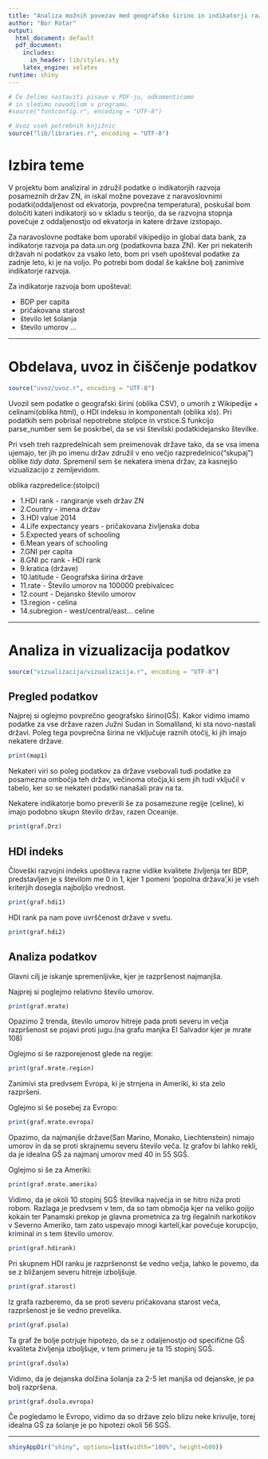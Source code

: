---
title: "Analiza možnih povezav med geografsko širino in indikatorji razvoja"
author: "Bor Rotar"
output:
  html_document: default
  pdf_document:
    includes:
      in_header: lib/styles.sty
    latex_engine: xelatex
runtime: shiny
---

```{r setup, echo=FALSE, results='hide', message=FALSE}
# Če želimo nastaviti pisave v PDF-ju, odkomentiramo
# in sledimo navodilom v programu.
#source("fontconfig.r", encoding = "UTF-8")

# Uvoz vseh potrebnih knjižnic
source("lib/libraries.r", encoding = "UTF-8")
```

# Izbira teme

V projektu bom analiziral in združil podatke o indikatorjih razvoja posameznih držav ZN, in iskal možne povezave z naravoslovnimi podatki(oddaljenost od ekvatorja, povprečna temperatura), poskušal bom določiti kateri indikatorji so v skladu s teorijo, da se razvojna stopnja povečuje z oddaljenostjo od ekvatorja in katere države izstopajo. 


Za naravoslovne podtake bom uporabil vikipedijo in global data bank, za indikatorje razvoja pa data.un.org (podatkovna baza ZN).
Ker pri nekaterih državah ni podatkov za vsako leto, bom pri vseh upošteval podatke za zadnje leto, ki je na voljo. Po potrebi bom dodal še kakšne bolj zanimive indikatorje razvoja.

Za indikatorje razvoja bom upošteval:

* BDP per capita
* pričakovana starost
* število let šolanja
* število umorov
 ...

***

# Obdelava, uvoz in čiščenje podatkov

```{r uvoz, echo=FALSE, message=FALSE}
source("uvoz/uvoz.r", encoding = "UTF-8")
```

Uvozil sem podatke o geografski širini (oblika CSV), o umorih z Wikipedije + celinami(oblika html), o HDI indeksu in komponentah (oblika xls). Pri podatkih sem pobrisal nepotrebne stolpce in vrstice.S funkcijo parse_number sem še poskrbel, da se vsi številski podatkidejansko številke.

Pri vseh treh razpredelnicah sem preimenovak države tako, da se vsa imena ujemajo, ter jih po imenu držav združil v eno večjo razpredelnico("skupaj") oblike *tidy data*. Spremenil sem še nekatera imena držav, za kasnejšo vizualizacijo z zemljevidom.

oblika razpredelice:(stolpci)

* 1.HDI rank - rangiranje vseh držav ZN
* 2.Country - imena držav
* 3.HDI value 2014
* 4.Life expectancy years - pričakovana življenska doba
* 5.Expected years of schooling
* 6.Mean years of schooling
* 7.GNI per capita
* 8.GNI pc rank - HDI rank
* 9.kratica (države)
* 10.latitude - Geografska širina države
* 11.rate - Število umorov na 100000 prebivalcec
* 12.count - Dejansko število umorov
* 13.region - celina
* 14.subregion - west/central/east... celine


***

# Analiza in vizualizacija podatkov

```{r vizualizacija, echo=FALSE, message=FALSE, warning=FALSE}
source("vizualizacija/vizualizacija.r", encoding = "UTF-8")
```

## Pregled podatkov

Najprej si oglejmo povprečno geografsko širino(GŠ). Kakor vidimo imamo podatke za vse države razen Južni Sudan in Somaliland, ki sta novo-nastali državi. Poleg tega povprečna širina ne vključuje raznih otočij, ki jih imajo nekatere države.

```{r map1, echo=FALSE, message=FALSE, warning=FALSE}
print(map1)
```

Nekateri viri so poleg podatkov za države vsebovali tudi podatke za posamezna ombočja teh držav, večinoma otočja,ki sem jih tudi vključil v tabelo, ker so se nekateri podatki nanašali prav na ta.

Nekatere indikatorje bomo preverili še za posamezune regije (celine), ki imajo podobno skupn število držav, razen Oceanije.

```{r graf.Drz, echo=FALSE, message=FALSE, warning=FALSE}
print(graf.Drz)
```



## HDI indeks

Človeški razvojni indeks upošteva razne vidike kvalitete življenja ter BDP, predstavljen je s številom me 0 in 1, kjer 1 pomeni 'popolna država',ki je vseh kriterjih dosegla najboljšo vrednost.

```{r graf.hdi1, echo=FALSE, message=FALSE, warning=FALSE}
print(graf.hdi1)
```

HDI rank pa nam pove uvrščenost države v svetu.

```{r graf.hdi2, echo=FALSE, message=FALSE, warning=FALSE}
print(graf.hdi2)
```

## Analiza podatkov

Glavni cilj je iskanje spremenljivke, kjer je razpršenost najmanjša.

Najprej si poglejmo relativno število umorov.

```{r graf.mrate, echo=FALSE, message=FALSE, warning=FALSE}
print(graf.mrate)
```

Opazimo 2 trenda, število umorov hitreje pada proti severu in večja razpršenost se pojavi proti jugu.(na grafu manjka El Salvador kjer je mrate 108)

Oglejmo si še razporejenost glede na regije:

```{r graf.mrate.region, echo=FALSE, message=FALSE, warning=FALSE}
print(graf.mrate.region)
```

Zanimivi sta predvsem Evropa, ki je strnjena in Ameriki, ki sta zelo razpršeni.

Oglejmo si še posebej za Evropo:

```{r graf.mrate.evropa, echo=FALSE, message=FALSE, warning=FALSE}
print(graf.mrate.evropa)
```

Opazimo, da najmanjše države(San Marino, Monako, Liechtenstein) nimajo umorov in da se proti skrajnemu severu število veča.
Iz grafov bi lahko rekli, da je idealna GŠ za najmanj umorov med 40 in 55 SGŠ.

Oglejmo si še za Ameriki:

```{r graf.mrate.amerika, echo=FALSE, message=FALSE, warning=FALSE}
print(graf.mrate.amerika)
```

Vidimo, da je okoli 10 stopinj SGŠ številka največja in se hitro niža proti robom. Razlaga je predvsem v tem, da so tam območja kjer na veliko gojijo kokain ter Panamski prekop je glavna prometnica za trg ilegalnih narkotikov v Severno Ameriko, tam zato uspevajo mnogi karteli,kar povečuje korupcijo, kriminal in s tem število umorov.


```{r graf.hdirank, echo=FALSE, message=FALSE, warning=FALSE}
print(graf.hdirank)
```

Pri skupnem HDI ranku je razpršenonst še vedno večja, lahko le povemo, da se z bližanjem severu hitreje izboljšuje.

```{r graf.starost, echo=FALSE, message=FALSE, warning=FALSE}
print(graf.starost)
```

Iz grafa razberemo, da se proti severu pričakovana starost veča, razpršenost je še vedno prevelika.


```{r graf.psola, echo=FALSE, message=FALSE, warning=FALSE}
print(graf.psola)
```

Ta graf že bolje potrjuje hipotezo, da se z odaljenostjo od specifične GŠ kvaliteta življenja izboljšuje, v tem primeru je ta 15 stopinj SGŠ.

```{r graf.dsola, echo=FALSE, message=FALSE, warning=FALSE}
print(graf.dsola)
```

Vidimo, da je dejanska dolžina šolanja za 2-5 let manjša od dejanske, je pa bolj razpršena.

```{r graf.dsola.evropa, echo=FALSE, message=FALSE, warning=FALSE}
print(graf.dsola.evropa)
```

Če pogledamo le Evropo, vidimo da so države zelo blizu neke krivulje, torej idealna GŠ za šolanje je po hipotezi okoli 56 SGŠ.



***



```{r shiny, echo = FALSE}
shinyAppDir("shiny", options=list(width="100%", height=600))
```
